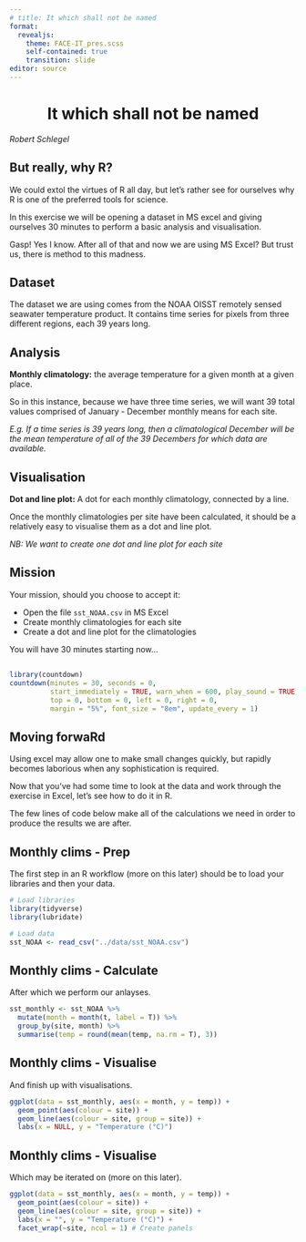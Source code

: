 ```yaml
---
# title: It which shall not be named
format:
  revealjs:
    theme: FACE-IT_pres.scss
    self-contained: true
    transition: slide
editor: source
---
```


# It which shall not be named {background-color="#008980" style="text-align: center"}

*Robert Schlegel*

## But really, why R?

We could extol the virtues of R all day, but let's rather see for ourselves why R is one of the preferred tools for science. 

In this exercise we will be opening a dataset in MS excel and giving ourselves 30 minutes to perform a basic analysis and visualisation. 

Gasp! Yes I know. After all of that and now we are using MS Excel? But trust us, there is method to this madness.

## Dataset

The dataset we are using comes from the NOAA OISST remotely sensed seawater temperature product. It contains time series for pixels from three different regions, each 39 years long.

## Analysis

__Monthly climatology:__ the average temperature for a given month at a given place. 

So in this instance, because we have three time series, we will want 39 total values comprised of January - December monthly means for each site.

_E.g. If a time series is 39 years long, then a climatological December will be the mean temperature of all of the 39 Decembers for which data are available._

## Visualisation

__Dot and line plot:__ A dot for each monthly climatology, connected by a line.

Once the monthly climatologies per site have been calculated, it should be a relatively easy to visualise them as a dot and line plot.

_NB: We want to create one dot and line plot for each site_

## Mission

Your mission, should you choose to accept it:

-   Open the file `sst_NOAA.csv` in MS Excel
-   Create monthly climatologies for each site
-   Create a dot and line plot for the climatologies

You will have 30 minutes starting now... 

##

```r
library(countdown)
countdown(minutes = 30, seconds = 0, 
          start_immediately = TRUE, warn_when = 600, play_sound = TRUE,
          top = 0, bottom = 0, left = 0, right = 0,
          margin = "5%", font_size = "8em", update_every = 1)
```

## Moving forwa**R**d

Using excel may allow one to make small changes quickly, but rapidly becomes laborious when any sophistication is required. 

Now that you've had some time to look at the data and work through the exercise in Excel, let's see how to do it in R.

The few lines of code below make all of the calculations we need in order to produce the results we are after.

## Monthly clims - Prep

The first step in an R workflow (more on this later) should be to load your libraries and then your data.

```r
# Load libraries
library(tidyverse)
library(lubridate)

# Load data
sst_NOAA <- read_csv("../data/sst_NOAA.csv")
```

## Monthly clims - Calculate

After which we perform our anlayses.

```r
sst_monthly <- sst_NOAA %>% 
  mutate(month = month(t, label = T)) %>% 
  group_by(site, month) %>% 
  summarise(temp = round(mean(temp, na.rm = T), 3))
```

## Monthly clims - Visualise  {auto-animate=true}

And finish up with visualisations.

```r
ggplot(data = sst_monthly, aes(x = month, y = temp)) +
  geom_point(aes(colour = site)) +
  geom_line(aes(colour = site, group = site)) +
  labs(x = NULL, y = "Temperature (°C)")
```

## Monthly clims - Visualise  {auto-animate=true}

Which may be iterated on (more on this later).

```r
ggplot(data = sst_monthly, aes(x = month, y = temp)) +
  geom_point(aes(colour = site)) +
  geom_line(aes(colour = site, group = site)) +
  labs(x = "", y = "Temperature (°C)") +
  facet_wrap(~site, ncol = 1) # Create panels
```

